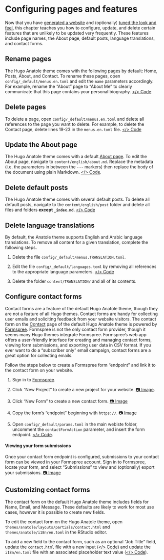 # Configuring pages and features {#pages-features}

Now that you have [generated a website](#generate) and (optionally) [tuned the look and feel](#fine-tune), this chapter teaches you how to configure, update, and delete certain features that are unlikely to be updated very frequently. These features include page names, the About page, default posts, language translations, and contact forms.

## Rename pages

The Hugo Anatole theme comes with the following pages by default: Home, Posts, About, and Contact. To rename these pages, open `config/_default/menus.en.toml` and edit the `name` parameters accordingly. For example, rename the "About" page to "About Me" to clearly communicate that this page contains your personal biography. [</> Code](https://github.com/dannymorris/r4sites-anatole-custom/blob/master/config/_default/menus.en.toml)

## Delete pages

To delete a page, open `config/_default/menus.en.toml` and delete all references to the page you want to delete. For example, to delete the Contact page, delete lines 19-23 in the `menus.en.toml` file. [</> Code](https://github.com/dannymorris/r4sites-anatole-custom/blob/master/config/_default/menus.en.toml#L19-L23)

## Update the About page

The Hugo Anatole theme comes with a default [About page](https://r4sites-anatole-custom.netlify.app/about/). To edit the About page, navigate to `content/english/about.md`. Replace the metadata (i.e. the parameters in between the `---` markers) then replace the body of the document using plain Markdown. [</> Code](https://raw.githubusercontent.com/dannymorris/r4sites-anatole-custom/master/content/english/about.md).

## Delete default posts

The Hugo Anatole theme comes with several default posts. To delete all default posts, navigate to the `content/english/post` folder and delete all files and folders **except `_index.md`**. [</> Code](https://github.com/dannymorris/r4sites-anatole-custom/tree/master/content/english/post)

## Delete language translations

By default, the Anatole theme supports English and Arabic language translations. To remove all content for a given translation, complete the following steps.

1. Delete the file `config/_default/menus.TRANSLATION.toml`.

2. Edit the file `config/_default/languages.toml` by removing all references to the appropriate language parameters. [</> Code](https://github.com/dannymorris/r4sites-anatole-custom/blob/master/config/_default/languages.toml)

3. Delete the folder `content/TRANSLATION/` and all of its contents.

## Configure contact forms

Contact forms are a feature of the default Hugo Anatole theme, though they are not a feature of all  Hugo themes. Contact forms are handy for collecting user emails and soliciting feedback from your website visitors. The contact form on the [Contact](https://r4sites-anatole-custom.netlify.app/about/) page of the default Hugo Anatole theme is powered by [Formspree](https://formspree.io). Formspree is not the only contact form provider, though it seems many Hugo themes integrate Formspree. Formspree's web app offers a user-friendly interface for creating and managing contact forms, viewing form submissions, and exporting user data in CSV format. If you ever want to do a "subscriber only" email campaign, contact forms are a great option for collecting emails.

Follow the steps below to create a Formspree form "endpoint" and link it to the contact form on your website.

1. Sign in to [Formspree](https://formspree.io/login).

2. Click "New Project" to create a new project for your website. [📷 Image](https://i.imgur.com/jZnrcVL.png).

3. Click "New Form" to create a new contact form. [📷 Image](https://i.imgur.com/BE4tOJ4.png)

4. Copy the form's "endpoint" beginning with `https://`. [📷 Image](https://i.imgur.com/2S2HVO6.png)

5. Open `config/_default/params.toml` in the main webiste folder, uncomment the `contactFormAction` parameter, and insert the form endpoint. [</> Code](https://github.com/dannymorris/r4sites-anatole-custom/blob/master/config/_default/params.toml#L16-L17).

#### Viewing your form submissions {-}

Once your contact form endpoint is configured, submissions to your contact form can be viewed in your Formspree account. Sign in to Formspree, locate your form, and select "Submissions" to view and (optionally) export your submissions. [📷 Image](https://i.imgur.com/zua7Wuh.png)

## Customizing contact forms

The contact form on the default Hugo Anatole theme includes fields for Name, Email, and Message. These defaults are likely to work for most use cases, however it is possible to create new fields.

To edit the contact form on the Hugo Anatole theme, open `themes/anatole/layouts/partials/contact.html` and `themes/anatole/i18n/en.toml` in the RStudio editor. 

To add a new field to the contact form, such as an optional "Job Title" field, update the `contact.html` file with a new input ([</> Code](https://github.com/dannymorris/r4sites-anatole-custom/blob/master/themes/anatole/layouts/partials/contact.html#L13-L16)) and update the `i18n/en.toml` file with an associated placeholder text value ([</> Code](https://github.com/dannymorris/r4sites-anatole-custom/blob/master/themes/anatole/i18n/en.toml#L35-L36)).
